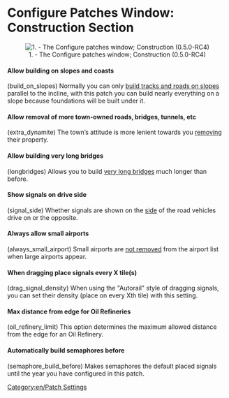 {{en/Archive/Manual/Settings/Patch Config}}

=Configure Patches Window: Construction Section=

<center>[[File:en/Patches-construction.png|center|frame|1. - The Configure patches window; Construction (0.5.0-RC4)]]</center>

====Allow building on slopes and coasts====
(build_on_slopes) Normally you can only [[en/Archive/Manual/Settings/Build on slopes|build tracks and roads on slopes]] parallel to the incline, with this patch you can build nearly everything on a slope because foundations will be built under it.

====Allow removal of more town-owned roads, bridges, tunnels, etc====
(extra_dynamite) The town’s attitude is more lenient towards you [[en/Archive/Manual/Settings/Extra dynamite|removing]] their property.

====Allow building very long bridges====
(longbridges) Allows you to build [[en/Archive/Manual/Settings/Longer bridges|very long bridges]] much longer than before.

====Show signals on drive side====
(signal_side) Whether signals are shown on the [[en/Archive/Manual/Settings/Show signals on the drive side|side]] of the road vehicles drive on or the opposite.

====Always allow small airports====
(always_small_airport) Small airports are [[en/Archive/Manual/Settings/Always allow small airport|not removed]] from the airport list when large airports appear.

====When dragging place signals every X tile(s)====
(drag_signal_density) When using the "Autorail" style of dragging signals, you can set their density (place on every Xth tile) with this setting. 

====Max distance from edge for Oil Refineries====
(oil_refinery_limit) This option determines the maximum allowed distance from the edge for an Oil Refinery.

====Automatically build semaphores before====
(semaphore_build_before) Makes semaphores the default placed signals until the year you have configured in this patch. 

[[Category:en/Patch Settings]]
